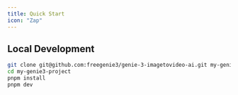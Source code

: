 ```yaml
---
title: Quick Start
icon: "Zap"
---
```


## Local Development

```bash
git clone git@github.com:freegenie3/genie-3-imagetovideo-ai.git my-genie3-project
cd my-genie3-project
pnpm install
pnpm dev
```
